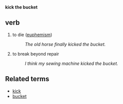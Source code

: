 '''kick the bucket'''
==verb==
# to die ([[euphemism]])
#: ''The old horse finally kicked the bucket.''
# to break beyond repair
#: ''I think my sewing machine kicked the bucket.''

==Related terms==
*[[kick]]
*[[bucket]]